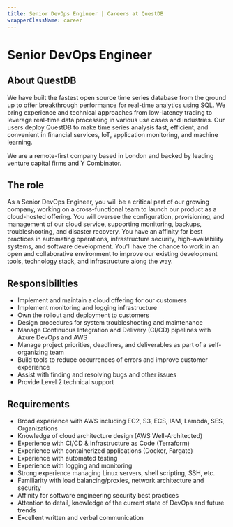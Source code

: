 ```yaml
---
title: Senior DevOps Engineer | Careers at QuestDB
wrapperClassName: career
---
```



<h1>Senior DevOps Engineer</h1>

<h2> About QuestDB</h2>

We have built the fastest open source time series database from the ground up to
offer breakthrough performance for real-time analytics using SQL. We bring
experience and technical approaches from low-latency trading to leverage
real-time data processing in various use cases and industries. Our users deploy
QuestDB to make time series analysis fast, efficient, and convenient in
financial services, IoT, application monitoring, and machine learning.

We are a remote-first company based in London and backed by leading venture
capital firms and Y Combinator.

<h2>The role</h2>

As a Senior DevOps Engineer, you will be a critical part of our growing company,
working on a cross-functional team to launch our product as a cloud-hosted
offering. You will oversee the configuration, provisioning, and management of
our cloud service, supporting monitoring, backups, troubleshooting, and disaster
recovery. You have an affinity for best practices in automating operations,
infrastructure security, high-availability systems, and software development.
You'll have the chance to work in an open and collaborative environment to
improve our existing development tools, technology stack, and infrastructure
along the way.

<h2>Responsibilities</h2>

- Implement and maintain a cloud offering for our customers
- Implement monitoring and logging infrastructure
- Own the rollout and deployment to customers
- Design procedures for system troubleshooting and maintenance
- Manage Continuous Integration and Delivery (CI/CD) pipelines with Azure DevOps
  and AWS
- Manage project priorities, deadlines, and deliverables as part of a
  self-organizing team
- Build tools to reduce occurrences of errors and improve customer experience
- Assist with finding and resolving bugs and other issues
- Provide Level 2 technical support

<h2>Requirements</h2>

- Broad experience with AWS including EC2, S3, ECS, IAM, Lambda, SES,
  Organizations
- Knowledge of cloud architecture design (AWS Well-Architected)
- Experience with CI/CD & Infrastructure as Code (Terraform)
- Experience with containerized applications (Docker, Fargate)
- Experience with automated testing
- Experience with logging and monitoring
- Strong experience managing Linux servers, shell scripting, SSH, etc.
- Familiarity with load balancing/proxies, network architecture and security
- Affinity for software engineering security best practices
- Attention to detail, knowledge of the current state of DevOps and future
  trends
- Excellent written and verbal communication

<CareerEmailUs title="Senior DevOps Engineer" />
